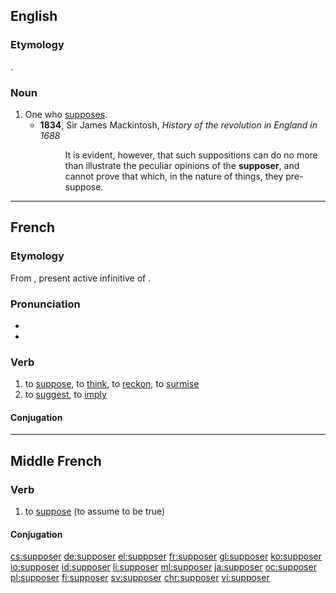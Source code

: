 ==English==

===Etymology===
{{suffix|suppose|er}}.

===Noun===
{{en-noun}}

# One who [[suppose]]s.
#* '''1834''', Sir James Mackintosh, ''History of the revolution in England in 1688''
#*: It is evident, however, that such suppositions can do no more than illustrate the peculiar opinions of the '''supposer''', and cannot prove that which, in the nature of things, they pre-suppose.

----

==French==

===Etymology===
From {{etyl|la|fr}} {{term|suppōnere|lang=la}}, present active infinitive of {{term|suppōnō|lang=la}}.

===Pronunciation===
* {{IPA|/sy.po.ze/|lang=fr}}
* {{audio|Fr-supposer.ogg|Audio|lang=fr}}

===Verb===
{{fr-verb}}

# to [[suppose]], to [[think]], to [[reckon]], to [[surmise]]
# to [[suggest]], to [[imply]]

====Conjugation====
{{fr-conj-er|suppos|avoir}}

----

==Middle French==

===Verb===
{{head|frm|verb}}

# to [[suppose]] (to assume to be true)

====Conjugation====
{{frm-conj-er|suppos}}

[[cs:supposer]]
[[de:supposer]]
[[el:supposer]]
[[fr:supposer]]
[[gl:supposer]]
[[ko:supposer]]
[[io:supposer]]
[[id:supposer]]
[[li:supposer]]
[[ml:supposer]]
[[ja:supposer]]
[[oc:supposer]]
[[pl:supposer]]
[[fi:supposer]]
[[sv:supposer]]
[[chr:supposer]]
[[vi:supposer]]